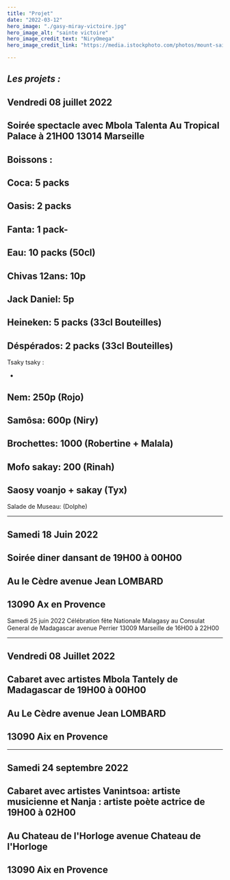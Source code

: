 ```yaml
---
title: "Projet"
date: "2022-03-12"
hero_image: "./gasy-miray-victoire.jpg"
hero_image_alt: "sainte victoire"
hero_image_credit_text: "NiryOmega"
hero_image_credit_link: "https://media.istockphoto.com/photos/mount-sainte-victoire-and-lavender-picture-id952879076?b=1&k=20&m=952879076&s=170667a&w=0&h=h8lG0SY3GCSqdFjICPkkLD9rvUuY6gflQYW_9St38is="

---
```


*Les projets :* 
---
Vendredi 08 juillet 2022
-----

 Soirée spectacle avec Mbola Talenta
Au Tropical Palace à 21H00
 13014 Marseille
 ---
 Boissons :
 -
 Coca: 5 packs
 -
 Oasis: 2 packs
 -
 Fanta: 1 pack-
 -
 Eau: 10 packs (50cl)
 -
 Chivas 12ans: 10p
 -
 Jack Daniel: 5p
 -
 Heineken: 5 packs (33cl Bouteilles)
 -
 Déspérados: 2 packs (33cl Bouteilles) 
---
Tsaky tsaky :

-
Nem: 250p (Rojo)
-
Samôsa: 600p (Niry)
-
Brochettes: 1000 (Robertine + Malala)
-
Mofo sakay: 200 (Rinah)
-
Saosy voanjo + sakay (Tyx)
-
Salade de Museau: (Dolphe)

 


---
 Samedi 18 Juin 2022
---
Soirée diner dansant de 19H00 à 00H00
---
Au  le Cèdre avenue Jean LOMBARD
---
13090 Ax en Provence 
---
Samedi 25 juin 2022
Célébration fête Nationale Malagasy
au Consulat General de Madagascar avenue Perrier
13009 Marseille de 16H00 à 22H00

---
Vendredi  08 Juillet 2022
---
Cabaret avec artistes Mbola Tantely de Madagascar de 19H00 à 00H00
---
Au Le Cèdre avenue Jean LOMBARD
---
13090 Aix en Provence
---

---
Samedi 24 septembre 2022
---
Cabaret avec artistes Vanintsoa: artiste musicienne  et Nanja : artiste poète actrice de 19H00 à 02H00
---
Au Chateau de l'Horloge avenue Chateau de l'Horloge
---
13090 Aix en Provence
---
